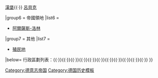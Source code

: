{{Navbox
|name  = 德意志帝國各邦
|title = {{flag|德意志帝國|name={{white|德意志帝國}}}}[[德意志帝國的邦國|{{white|各邦}}]]<small>（[[德意志統一|{{white|1871年德意志統一}}]]–[[德國革命|{{white|1918年德國革命}}]]）</small>
|image  = [[File:Deutsches Reich (1871-1918)-de.svg|175px|德意志帝國地圖]]
|titlestyle = background:#111111;color:white;
|groupstyle = background:#fdfdfd;color:black;border: 1px solid black;
|belowstyle = background:#dd0000;color:white;
|liststyle = padding:0.25em 0; <!--otherwise lists can appear to form continuous whole-->
| state = {{{state|autocollapse}}}
| listclass = hlist

|group1 = 王國
|list1  = 
* [[普魯士王國|普魯士]]
* [[巴伐利亞王國|巴伐利亞]]
* [[萨克森王国|薩克森]]
* [[符騰堡王國|符騰堡]]

|group2 = [[大公國|{{black|大公国}}]]
|list2  = 
* [[巴登大公國|巴登]]
* [[黑森大公国|黑森]]
* [[梅克倫堡-什未林大公國|梅克倫堡-什未林]]
* [[梅克伦堡-施特雷利茨大公国|梅克倫堡-施特雷利茨]]
* [[奥尔登堡大公国|奧爾登堡]]
* [[萨克森-魏玛-艾森纳赫]]

|group3 = [[公國|{{black|公国}}]]
|list3  = 
* [[安哈尔特公国|安哈特]]
* [[不倫瑞克公國|不倫瑞克]]
* [[薩克森-阿爾滕堡]]
* [[萨克森-科堡-哥达]]
* [[薩克森-勞恩堡]] <small>(至1876年)</small>
* [[薩克森-邁寧根]]

|group4 = [[親王國|{{black|亲王国}}]]
|list4  = 
* [[利珀亲王国|利珀]]
* [[羅伊斯幼系親王國|羅伊斯幼系]]
* [[羅伊斯-格賴茨親王國|羅伊斯-格賴茨]]
* [[紹姆堡-利珀親王國|紹姆堡-利珀]]
* [[施瓦茨堡-魯多爾施塔特]]
* [[施瓦茨堡-松德斯豪森]]
* [[瓦爾代克和皮爾蒙特親王國|瓦爾德克-皮爾蒙特]]

|group5 = [[城邦|{{black|自由市}}]]
|list5  = [[不來梅州|不來梅]]{{·}} [[漢堡]]{{·}} [[呂貝克自由市|呂貝克]]

|group6 = 帝國領地
|list6  = 
* [[阿爾薩斯-洛林]]

|group7 = 其他
|list7  = 
* [[德國殖民地|殖民地]]
|below=
{{icon|LIST}} 行政區劃列表：[[模板:神聖羅馬帝國行政圈|{{white|神聖羅馬帝國}}]]{{·}}[[模板:萊茵邦聯|{{white|萊茵邦聯}}]]{{·}}[[模板:普魯士的領土與省份|{{white|普魯士}}]]{{·}}[[模板:奧地利帝國皇室土地|{{white|奥地利}}]]{{·}}[[模板:德意志邦聯|{{white|德意志邦聯}}]]{{·}}[[模板:北德意志邦聯成員邦|{{white|北德意志邦聯}}]]{{·}}[[template:德意志帝國各邦|{{white|德意志帝國}}]]{{·}}[[模板:威瑪共和國行政區劃|{{white|魏玛共和国}}]]{{·}}[[Template:纳粹德国行政区划及德国占领区|{{white|纳粹德国}}]]{{·}}[[template:盟國軍事佔領德國的州|{{white|軍事佔領}}]]{{·}}[[模板:Bezirke DDR|{{white|民主德国}}]]{{·}}[[模板:德國的聯邦州|{{white|聯邦德國}}]]
}}
<noinclude>
[[Category:德意志帝国]]
[[Category:德国历史模板]]
</noinclude>